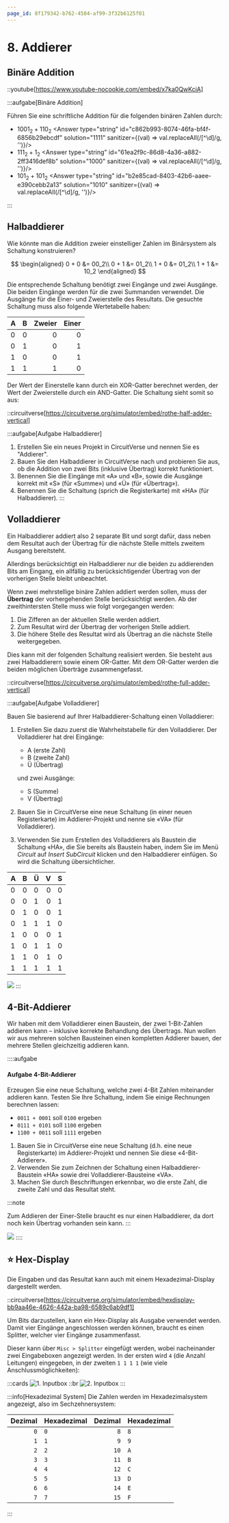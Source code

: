 ```yaml
---
page_id: 8f179342-b762-4504-af99-3f32b6125f01
---
```


# 8. Addierer

## Binäre Addition

::youtube[https://www.youtube-nocookie.com/embed/x7ka0QwKciA]

:::aufgabe[Binäre Addition]
<Answer type="state" id="627b8aae-b77f-4e6e-8951-00c0b397f3b9" />

Führen Sie eine schriftliche Addition für die folgenden binären Zahlen durch:

- $1001_2 + 110_2$
  <Answer type="string" id="c862b993-8074-46fa-bf4f-6856b29ebcdf" solution="1111" sanitizer={(val) => val.replaceAll(/[^\d]/g, '')}/>
- $111_2 + 1_2$
  <Answer type="string" id="61ea2f9c-86d8-4a36-a882-2ff3416def8b" solution="1000" sanitizer={(val) => val.replaceAll(/[^\d]/g, '')}/>
- $101_2 + 101_2$
  <Answer type="string" id="b2e85cad-8403-42b6-aaee-e390cebb2a13" solution="1010" sanitizer={(val) => val.replaceAll(/[^\d]/g, '')}/>

:::

## Halbaddierer

Wie könnte man die Addition zweier einstelliger Zahlen im Binärsystem als Schaltung konstruieren?

$$
\begin{aligned}
0 + 0 &= 00_2\\
0 + 1 &= 01_2\\
1 + 0 &= 01_2\\
1 + 1 &= 10_2
\end{aligned}
$$

Die entsprechende Schaltung benötigt zwei Eingänge und zwei Ausgänge. Die beiden Eingänge werden für die zwei Summanden verwendet. Die Ausgänge für die Einer- und Zweierstelle des Resultats. Die gesuchte Schaltung muss also folgende Wertetabelle haben:

<div className="slim-table">

| A    | B    | Zweier | Einer |
| :--- | :--- | -----: | ----: |
| 0    | 0    |      0 |     0 |
| 0    | 1    |      0 |     1 |
| 1    | 0    |      0 |     1 |
| 1    | 1    |      1 |     0 |

</div>

Der Wert der Einerstelle kann durch ein XOR-Gatter berechnet werden, der Wert der Zweierstelle durch ein AND-Gatter. Die Schaltung sieht somit so aus:

::circuitverse[https://circuitverse.org/simulator/embed/rothe-half-adder-vertical]

:::aufgabe[Aufgabe Halbaddierer]
<Answer type="state" id="c75944fb-cc94-4a78-8d91-dbeead45e9dd" />

1. Erstellen Sie ein neues Projekt in CircuitVerse und nennen Sie es "Addierer".
2. Bauen Sie den Halbaddierer in CircuitVerse nach und probieren Sie aus, ob die Addition von zwei Bits (inklusive Übertrag) korrekt funktioniert.
3. Benennen Sie die Eingänge mit «A» und «B», sowie die Ausgänge korrekt mit «S» (für «Summe») und «Ü» (für «Übertrag»).
4. Benennen Sie die Schaltung (sprich die Registerkarte) mit «HA» (für Halbaddierer).
:::

## Volladdierer

Ein Halbaddierer addiert also 2 separate Bit und sorgt dafür, dass neben dem Resultat auch der Übertrag für die nächste Stelle mittels zweitem Ausgang bereitsteht.

Allerdings berücksichtigt ein Halbaddierer nur die beiden zu addierenden Bits am Eingang, ein allfällig zu berücksichtigender Übertrag von der vorherigen Stelle bleibt unbeachtet.

Wenn zwei mehrstellige binäre Zahlen addiert werden sollen, muss der **Übertrag** der vorhergehenden Stelle berücksichtigt werden. Ab der zweithintersten Stelle muss wie folgt vorgegangen werden:

1. Die Zifferen an der aktuellen Stelle werden addiert.
2. Zum Resultat wird der Übertrag der vorherigen Stelle addiert.
3. Die höhere Stelle des Resultat wird als Übertrag an die nächste Stelle weitergegeben.

Dies kann mit der folgenden Schaltung realisiert werden. Sie besteht aus zwei Halbaddierern sowie einem OR-Gatter. Mit dem OR-Gatter werden die beiden möglichen Überträge zusammengefasst.

::circuitverse[https://circuitverse.org/simulator/embed/rothe-full-adder-vertical]

:::aufgabe[Aufgabe Volladdierer]
<Answer type="state" id="9a0423f2-4aea-4361-99c5-c4b1009dee9d" />

Bauen Sie basierend auf Ihrer Halbaddierer-Schaltung einen Volladdierer:

1. Erstellen Sie dazu zuerst die Wahrheitstabelle für den Volladdierer. Der Volladdierer hat drei Eingänge:
    - A (erste Zahl)
    - B (zweite Zahl)
    - Ü (Übertrag)

    und zwei Ausgänge:

    - S (Summe)
    - V (Übertrag)

2. Bauen Sie in CircuitVerse eine neue Schaltung (in einer neuen Registerkarte) im Addierer-Projekt und nenne sie «VA» (für Volladdierer).
3. Verwenden Sie zum Erstellen des Volladdierers als Baustein die Schaltung «HA», die Sie bereits als Baustein haben, indem Sie im Menü _Circuit_ auf _Insert SubCircuit_ klicken und den Halbaddierer einfügen. So wird die Schaltung übersichtlicher.

<Solution id="e46e1f4f-3032-4c10-94c5-3bd0db8df748">

<div className="slim-table">

| A    | B    | Ü    |    V |    S |
| :--- | :--- | :--- | ---: | ---: |
| 0    | 0    | 0    |    0 |    0 |
| 0    | 0    | 1    |    0 |    1 |
| 0    | 1    | 0    |    0 |    1 |
| 0    | 1    | 1    |    1 |    0 |
| 1    | 0    | 0    |    0 |    1 |
| 1    | 0    | 1    |    1 |    0 |
| 1    | 1    | 0    |    1 |    0 |
| 1    | 1    | 1    |    1 |    1 |

</div>

![](images/09-cv-va.png)
</Solution>
:::

## 4-Bit-Addierer
Wir haben mit dem Volladdierer einen Baustein, der zwei 1-Bit-Zahlen addieren kann – inklusive korrekte Behandlung des Übertrags. Nun wollen wir aus mehreren solchen Bausteinen einen kompletten Addierer bauen, der mehrere Stellen gleichzeitig addieren kann.

::::aufgabe
<Answer type="state" id="a23144ba-e117-4c89-890f-680aebf0c533" />

#### Aufgabe 4-Bit-Addierer

Erzeugen Sie eine neue Schaltung, welche zwei 4-Bit Zahlen miteinander addieren kann. Testen Sie Ihre Schaltung, indem Sie einige Rechnungen berechnen lassen:

- `0011 + 0001` soll `0100` ergeben
- `0111 + 0101` soll `1100` ergeben
- `1100 + 0011` soll `1111` ergeben

1. Bauen Sie in CircuitVerse eine neue Schaltung (d.h. eine neue Registerkarte) im Addierer-Projekt und nennen Sie diese «4-Bit-Addierer».
2. Verwenden Sie zum Zeichnen der Schaltung einen Halbaddierer-Baustein «HA» sowie drei Volladdierer-Bausteine «VA».
3. Machen Sie durch Beschriftungen erkennbar, wo die erste Zahl, die zweite Zahl und das Resultat steht. 

:::note

Zum Addieren der Einer-Stelle braucht es nur einen Halbaddierer, da dort noch kein Übertrag vorhanden sein kann.
:::

<Solution id="e46e1f4f-3032-4c10-94c5-3bd0db8df748">

![](images/09-cv-4-bit-adder.png)
</Solution>
::::

## ⭐️ Hex-Display

Die Eingaben und das Resultat kann auch mit einem Hexadezimal-Display dargestellt werden.

::circuitverse[https://circuitverse.org/simulator/embed/hexdisplay-bb9aa46e-4626-442a-ba98-6589c6ab9df1]

Um Bits darzustellen, kann ein Hex-Display als Ausgabe verwendet werden. Damit vier Eingänge angeschlossen werden können, braucht es einen Splitter, welcher vier Eingänge zusammenfasst.

Dieser kann über `Misc > Splitter` eingefügt werden, wobei nacheinander zwei Eingabeboxen angezeigt werden. In der ersten wird `4` (die Anzahl Leitungen) eingegeben, in der zweiten `1 1 1 1` (wie viele Anschlussmöglichkeiten):

:::cards
![1. Inputbox](images/02-hex-display-q1.png)
::br
![2. Inputbox](images/02-hex-display-q2.png)
:::

:::info[Hexadezimal System]
Die Zahlen werden im Hexadezimalsystem angezeigt, also im Sechzehnersystem:

<div className="slim-table">

| Dezimal | Hexadezimal | Dezimal | Hexadezimal |
| ------: | :---------- | ------: | :---------- |
|     `0` | `0`         |     `8` | `8`         |
|     `1` | `1`         |     `9` | `9`         |
|     `2` | `2`         |    `10` | `A`         |
|     `3` | `3`         |    `11` | `B`         |
|     `4` | `4`         |    `12` | `C`         |
|     `5` | `5`         |    `13` | `D`         |
|     `6` | `6`         |    `14` | `E`         |
|     `7` | `7`         |    `15` | `F`         |

</div>

:::
